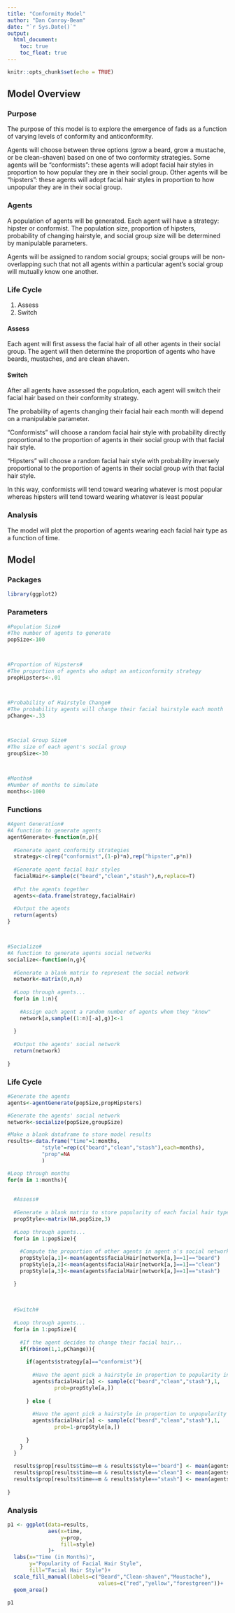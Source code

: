```yaml
---
title: "Conformity Model"
author: "Dan Conroy-Beam"
date: "`r Sys.Date()`"
output: 
  html_document:
    toc: true
    toc_float: true
---
```


```r
knitr::opts_chunk$set(echo = TRUE)
```



## Model Overview 
 
### Purpose

The purpose of this model is to explore the emergence of fads as a function of varying levels of conformity and anticonformity.

Agents will choose between three options (grow a beard, grow a mustache, or be clean-shaven) based on one of two conformity strategies. Some agents will be "conformists": these agents will adopt facial hair styles in proportion to how popular they are in their social group. Other agents will be "hipsters": these agents will adopt facial hair styles in proportion to how unpopular they are in their social group.
 
### Agents

A population of agents will be generated. Each agent will have a strategy: hipster or conformist. The population size, proportion of hipsters, probability of changing hairstyle, and social group size will be determined by manipulable parameters.

Agents will be assigned to random social groups; social groups will be non-overlapping such that not all agents within a particular agent's social group will mutually know one another.
 
### Life Cycle
 
1. Assess
2. Switch
 
#### Assess

Each agent will first assess the facial hair of all other agents in their social group. The agent will then determine the proportion of agents who have beards, mustaches, and are clean shaven.
 
#### Switch

After all agents have assessed the population, each agent will switch their facial hair based on their conformity strategy.  

The probability of agents changing their facial hair each month will depend on a manipulable parameter.  

"Conformists" will choose a random facial hair style with probability directly proportional to the proportion of agents in their social group with that facial hair style.  

"Hipsters" will choose a random facial hair style with probability inversely proportional to the proportion of agents in their social group with that facial hair style.  

In this way, conformists will tend toward wearing whatever is most popular whereas hipsters will tend toward wearing whatever is least popular
 
### Analysis

The model will plot the proportion of agents wearing each facial hair type as a function of time.


## Model



### Packages

```r

library(ggplot2)

```



### Parameters

```r

#Population Size#
#The number of agents to generate
popSize<-100



#Proportion of Hipsters#
#The proportion of agents who adopt an anticonformity strategy
propHipsters<-.01



#Probability of Hairstyle Change#
#The probability agents will change their facial hairstyle each month
pChange<-.33



#Social Group Size#
#The size of each agent's social group
groupSize<-30



#Months#
#Number of months to simulate
months<-1000

```



### Functions

```r

#Agent Generation#
#A function to generate agents
agentGenerate<-function(n,p){
  
  #Generate agent conformity strategies
  strategy<-c(rep("conformist",(1-p)*n),rep("hipster",p*n))
  
  #Generate agent facial hair styles
  facialHair<-sample(c("beard","clean","stash"),n,replace=T)
  
  #Put the agents together
  agents<-data.frame(strategy,facialHair)
  
  #Output the agents
  return(agents)
}



#Socialize#
#A function to generate agents social networks
socialize<-function(n,g){
  
  #Generate a blank matrix to represent the social network
  network<-matrix(0,n,n)
  
  #Loop through agents...
  for(a in 1:n){
    
    #Assign each agent a random number of agents whom they "know"
    network[a,sample((1:n)[-a],g)]<-1
    
  }
  
  #Output the agents' social network
  return(network)
  
}

```



### Life Cycle

```r

#Generate the agents
agents<-agentGenerate(popSize,propHipsters)

#Generate the agents' social network
network<-socialize(popSize,groupSize)

#Make a blank dataframe to store model results
results<-data.frame("time"=1:months,
           "style"=rep(c("beard","clean","stash"),each=months),
           "prop"=NA
           )

#Loop through months
for(m in 1:months){
  
  
  #Assess#
  
  #Generate a blank matrix to store popularity of each facial hair type in each agent's social network
  propStyle<-matrix(NA,popSize,3)
  
  #Loop through agents...
  for(a in 1:popSize){
    
    #Compute the proportion of other agents in agent a's social network wearing each facial hair style
    propStyle[a,1]<-mean(agents$facialHair[network[a,]==1]=="beard")
    propStyle[a,2]<-mean(agents$facialHair[network[a,]==1]=="clean")
    propStyle[a,3]<-mean(agents$facialHair[network[a,]==1]=="stash")

  }
  
  
  
  #Switch#
  
  #Loop through agents...
  for(a in 1:popSize){
    
    #If the agent decides to change their facial hair...
    if(rbinom(1,1,pChange)){
      
      if(agents$strategy[a]=="conformist"){
      
        #Have the agent pick a hairstyle in proportion to popularity in their network
        agents$facialHair[a] <- sample(c("beard","clean","stash"),1,
               prob=propStyle[a,])
    
      } else {
        
        #Have the agent pick a hairstyle in proportion to unpopularity in their network
        agents$facialHair[a] <- sample(c("beard","clean","stash"),1,
               prob=1-propStyle[a,])
        
      }
    }
  }
  
  results$prop[results$time==m & results$style=="beard"] <- mean(agents$facialHair=="beard")
  results$prop[results$time==m & results$style=="clean"] <- mean(agents$facialHair=="clean")
  results$prop[results$time==m & results$style=="stash"] <- mean(agents$facialHair=="stash")
  
}


```



### Analysis

```r

p1 <- ggplot(data=results,
             aes(x=time,
                 y=prop,
                 fill=style)
             )+
  labs(x="Time (in Months)",
       y="Popularity of Facial Hair Style",
       fill="Facial Hair Style")+
  scale_fill_manual(labels=c("Beard","Clean-shaven","Moustache"),
                             values=c("red","yellow","forestgreen"))+
  geom_area()

p1

```

